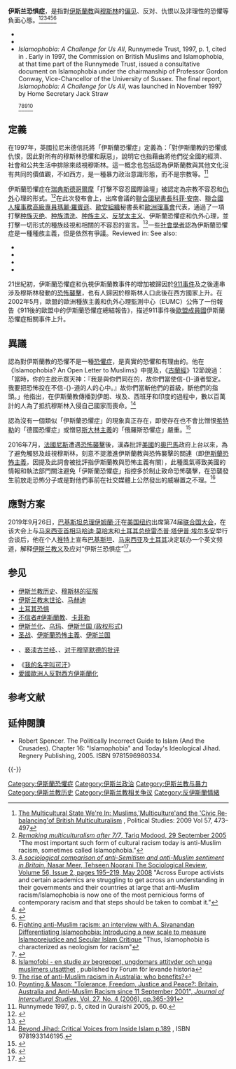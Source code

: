 {{伊斯兰教}}
{{伊斯蘭恐懼症}}
{{歧視側邊欄}}
{{Expand |time=2011-03-28T17:46:18+00:00 }}
'''伊斯兰恐惧症'''，是指對[[伊斯蘭教|伊斯蘭教]]與[[穆斯林|穆斯林]]的[[偏见|偏见]]、反对、仇恨以及非理性的恐懼等負面心態。<ref>[http://www.nasarmeer.com/uploads/7/7/4/6/7746984/nasar_meer_and_tariq_modood_-_political_studies.pdf The Multicultural State We're In: Muslims,'Multiculture'and the 'Civic Re‐balancing'of British Multiculturalism] {{Wayback|url=http://www.nasarmeer.com/uploads/7/7/4/6/7746984/nasar_meer_and_tariq_modood_-_political_studies.pdf |date=20160306030229 }}, Political Studies: 2009 Vol 57, 473–497</ref><ref>[https://www.surrey.ac.uk/cronem/files/Tariq-Modood-article.pdf ''Remaking multiculturalism after 7/7'', Tariq Modood, 29 September 2005] {{Wayback|url=https://www.surrey.ac.uk/cronem/files/Tariq-Modood-article.pdf |date=20181004133522 }} "The most important such form of cultural racism today is anti-Muslim racism, sometimes called Islamophobia."</ref><ref>[http://www.nasarmeer.com/uploads/7/7/4/6/7746984/meer_and_noorani_-_the_sociological_review.pdf ''A sociological comparison of anti-Semitism and anti-Muslim sentiment in Britain'', Nasar Meer, Tehseen Noorani [[The_Sociological_Review|The Sociological Review]], Volume 56, Issue 2, pages 195–219, May 2008] {{Wayback|url=http://www.nasarmeer.com/uploads/7/7/4/6/7746984/meer_and_noorani_-_the_sociological_review.pdf |date=20200926091237 }} "Across Europe activists and certain academics are struggling to get across an understanding in their governments and their countries at large that anti-Muslim racism/Islamophobia is now one of the most pernicious forms of contemporary racism and that steps should be taken to combat it."</ref><ref>{{Cite web |url=http://www.tandfonline.com/doi/abs/10.1080/14616700500450327 |title=<nowiki>“GET OFF YOUR KNEES”</nowiki>, Journalism Studies, Volume 7, Issue 1, 2006, pages 35-59 |accessdate=2013-08-14 |archive-date=2019-05-15 |archive-url=https://web.archive.org/web/20190515000338/https://www.tandfonline.com/doi/abs/10.1080/14616700500450327 |dead-url=no }}</ref><ref>{{Cite web |url=http://rac.sagepub.com/content/52/3/77.short |title=Anti-Semitism and Islamophobia - new enemies, old patterns |accessdate=2013-08-14 |archive-date=2016-09-01 |archive-url=https://web.archive.org/web/20160901223224/http://rac.sagepub.com/content/52/3/77.short |dead-url=no }}</ref><ref>[http://www.irr.org.uk/news/fighting-anti-muslim-racism-an-interview-with-a-sivanandan/ Fighting anti-Muslim racism: an interview with A. Sivanandan] {{Wayback|url=http://www.irr.org.uk/news/fighting-anti-muslim-racism-an-interview-with-a-sivanandan/ |date=20200110011346 }}<br/>[http://uni-bonn.academia.edu/RolandImhoff/Papers/544018/Differentiating_Islamophobia_Introducing_a_new_scale_to_measure_Islamoprejudice_and_Secular_Islam_Critique Differentiating Islamophobia: Introducing a new scale to measure Islamoprejudice and Secular Islam Critique] {{Wayback|url=http://uni-bonn.academia.edu/RolandImhoff/Papers/544018/Differentiating_Islamophobia_Introducing_a_new_scale_to_measure_Islamoprejudice_and_Secular_Islam_Critique |date=20120508080108 }} "Thus, Islamophobia is characterized as neologism for racism"</ref><ref>
* {{cite book|author=Fredman, Sandra|title=Discrimination and human rights: the case of racism|publisher=Oxford University Press|location=Oxford [Oxfordshire]|year=2001|isbn=0-19-924603-3|page=121}}
* {{cite book|author=Haddad, Yvonne Yazbeck|title=Muslims in the West: from sojourners to citizens|url=https://archive.org/details/muslimswestfroms00hadd|publisher=Oxford University Press|location=Oxford [Oxfordshire]|year=2002|isbn=0-19-514806-1|page=[https://archive.org/details/muslimswestfroms00hadd/page/n37 19]}}
* ''Islamophobia: A Challenge for Us All'', Runnymede Trust, 1997, p. 1, cited in {{cite book|author=Quraishi, Muzammil|title=Muslims and crime: a comparative study|publisher=Ashgate|location=Aldershot, Hants, England|year=2005
|isbn=0-7546-4233-X|page=60}}. Early in 1997, the Commission on British Muslims and Islamophobia, at that time part of the Runnymede Trust, issued a consultative document on Islamophobia under the chairmanship of Professor Gordon Conway, Vice-Chancellor of the University of Sussex. The final report, ''Islamophobia: A Challenge for Us All'', was launched in November 1997 by Home Secretary Jack Straw</ref><ref name=HoldenHicks>{{cite book
|author=Holden, Cathie; Hicks, David V.|title=Teaching the global dimension: key principles and effective practice|publisher=Routledge|location=New York
|year=2007|isbn=0-415-40448-7|page=140}}</ref><ref name=levandehistoria>[http://www.levandehistoria.se/files/islamofobi.pdf Islamofobi - en studie av begreppet, ungdomars attityder och unga muslimers utsatthet] {{Wayback|url=http://www.levandehistoria.se/files/islamofobi.pdf |date=20120119025153 }}, published by Forum för levande historia</ref><ref>[http://hdl.handle.net/1885/45034 The rise of anti-Muslim racism in Australia: who benefits?]</ref><ref>[http://dx.doi.org/10.1080/07256860600934973 Poynting & Mason: "Tolerance, Freedom, Justice and Peace?: Britain, Australia and Anti-Muslim Racism since 11 September 2001", ''Journal of Intercultural Studies'', Vol. 27, No. 4 (2006), pp.365-391]</ref>

== 定義 ==
在1997年，英國拉尼米德信託將「伊斯蘭恐懼症」定義為：「對伊斯蘭教的恐懼或仇恨，因此對所有的穆斯林恐懼和厭惡」，說明它也指藉由將他們從全國的經濟、社會和公共生活中排除來歧視穆斯林。這一概念也包括認為伊斯蘭教與其他文化沒有共同的價值觀，不如西方，是一種暴力政治意識形態，而不是宗教等。<ref name=Runnymede5>Runnymede 1997, p. 5, cited in Quraishi 2005, p. 60.</ref>

伊斯蘭恐懼症在[[瑞典|瑞典]][[斯德哥爾摩|斯德哥爾摩]]「打擊不容忍國際論壇」被認定為宗教不容忍和[[仇外|仇外]]心理的形式。<ref>{{Cite book|first=Anne Sophie |last=Roald|title=New Muslims in the European Context: The Experience of Scandinavian Converts |url=https://archive.org/details/newmuslimseurope00roal |page=[https://archive.org/details/newmuslimseurope00roal/page/n67 53] |publisher=Brill|year=2004|isbn=9004136797}}</ref>在此次發布會上，出席會議的[[聯合國秘書長|聯合國秘書長]][[科菲·安南|科菲·安南]]、[[聯合國人權事務高級專員|聯合國人權事務高級專員]][[瑪麗·羅賓遜|瑪麗·羅賓遜]]、[[歐安組織|歐安組織]]秘書長{{link-en|揚·庫比什|Ján Kubiš}}和[[歐洲理事會|歐洲理事會]]代表，通過了一項打擊[[种族灭绝|种族灭绝]]、[[种族清洗|种族清洗]]、[[种族主义|种族主义]]、[[反犹太主义|反犹太主义]]、伊斯蘭恐懼症和仇外心理，並打擊一切形式的種族歧視和相關的不容忍的宣言。<ref name="humanrights.gov.se">{{Cite web |url=http://www.humanrights.gov.se/stockholmforum/2001/conference_2001.html |publisher=Chancellery of the Government of Sweden |title=Conference Two: Combating Intolerance |accessdate=19 November 2011 |deadurl=yes |archiveurl=https://web.archive.org/web/20100923211418/http://www.humanrights.gov.se/stockholmforum/2001/conference_2001.html |archivedate=2010年9月23日 }}</ref>一些[[社會學者|社會學者]]認為伊斯蘭恐懼症是一種種族主義，但是依然有爭議。<ref name=racism>Reviewed in:
{{Cite book|author=Ayhan Kaya|editor1-last=Fryklund|editor1-first=Björn|editor2-last=Righard|editor2-first=Erica|title=Islamophobia as a form of governmentality: Unbearable weightiness of the politics of fear|url=http://muep.mah.se/handle/2043/12704|year=2011|location=Malmö|publisher=Malmö University, Malmö Institute for Studies of Migration, Diversity and Welfare (MIM)|accessdate=August 15, 2012|archive-date=2017-02-02|archive-url=https://web.archive.org/web/20170202074359/http://muep.mah.se/handle/2043/12704|dead-url=no}}See also:
* {{cite journal|url=http://journals.sagepub.com/doi/10.1177/0306396810389927|pages=77–84|title=Anti-Semitism and Islamophobia - new enemies, old patterns|journal=Race & Class|volume=52|issue=3|author=Sabine Schiffer, Constantin Wagner|doi=10.1177/0306396810389927|access-date=2018-04-02|archive-date=2019-05-17|archive-url=https://web.archive.org/web/20190517014619/https://journals.sagepub.com/doi/10.1177/0306396810389927|dead-url=no}}
* {{cite journal|url=http://www.tandfonline.com/doi/abs/10.1080/014198799329305|pages=892–902|title='Islamophobia' reconsidered|journal=Ethnic and Racial Studies|volume=22|issue=5|author=Fred Halliday|doi=10.1080/014198799329305|access-date=2018-04-02|archive-date=2019-05-15|archive-url=https://web.archive.org/web/20190515125627/https://www.tandfonline.com/doi/abs/10.1080/014198799329305|dead-url=no}}
* {{cite journal|url=http://www.tandfonline.com/doi/abs/10.1080/09502380903541696|pages=256–275|title=ISLAMOPHOBIA, CULTURE AND RACE IN THE AGE OF EMPIRE|journal=Cultural Studies|volume=24|issue=2|author=Mehdi Semati|doi=10.1080/09502380903541696|access-date=2018-04-02|archive-date=2019-05-14|archive-url=https://web.archive.org/web/20190514124251/https://www.tandfonline.com/doi/abs/10.1080/09502380903541696|dead-url=no}}
* {{cite journal|url=http://www.tandfonline.com/doi/abs/10.1080/14616696.2012.676455|pages=222–239|title=DISCOURSES ON ANTISEMITISM AND ISLAMOPHOBIA IN ARAB MEDIA|journal=European Societies|volume=14|issue=2|author=Esther Webman|doi=10.1080/14616696.2012.676455|access-date=2018-04-02|archive-date=2019-05-16|archive-url=https://web.archive.org/web/20190516025408/https://www.tandfonline.com/doi/abs/10.1080/14616696.2012.676455|dead-url=no}}</ref>

21世紀初，伊斯蘭恐懼症和仇視伊斯蘭教事件的增加被歸因於[[九一一袭击事件|911事件]]及之後連串涉及穆斯林發動的[[恐怖襲擊|恐怖襲擊]]，也有人歸因於穆斯林人口此後在西方國家上升。在2002年5月，歐盟的歐洲種族主義和仇外心理監測中心（EUMC）公佈了一份報告《911後的歐盟中的伊斯蘭恐懼症總結報告》，描述911事件後[[歐盟成員國|歐盟成員國]]伊斯蘭恐懼症相關事件上升。

== 異議 ==
{{Link-en|Ali Sina|Ali Sina (activist)}}認為對伊斯蘭教的恐懼不是一種[[恐懼症|恐懼症]]，是真實的恐懼和有理由的。他在《Islamophobia? An Open Letter to Muslims》中提及，《[[古蘭經|古蘭經]]》{{link-en|战利品章|Al-Anfal|第8章}}12節說過：「當時，你的主啟示眾天神：『我是與你們同在的，故你們當使信-{}-道者堅定。我要把恐怖投在不信-{}-道的人的心中。』故你們當斬他們的首級，斷他們的指頭。」他指出，在伊斯蘭教傳播到伊朗、埃及、西班牙和印度的過程中，數以百萬計的人為了抵抗穆斯林入侵自己國家而喪命。<ref>[http://books.google.com.hk/books?id=RlzoCz83O7IC&pg=PA189 Beyond Jihad: Critical Voices from Inside Islam p.189] {{Wayback|url=http://books.google.com.hk/books?id=RlzoCz83O7IC&pg=PA189|date=20141019103806}}, ISBN 9781933146195.</ref>

{{Link-en|維克托·戴維斯·漢森|Victor Davis Hanson}}認為沒有一個類似「伊斯蘭恐懼症」的現象真正存在，即使存在也不會比憎恨[[希特勒|希特勒]]的「德國恐懼症」或憎惡[[斯大林主義|斯大林主義]]的「俄羅斯恐懼症」嚴重。<ref>{{Cite book |author=Robert Spencer |url=http://books.google.com.hk/books?id=_7RD2jwMU2wC&pg=PA200 |title=The Politically Incorrect Guide to Islam (And the Crusades) |page=200 |publisher=Regnery Publishing |date=2005 |ISBN=9781596980334 |access-date=2014-10-25 |archive-date=2014-10-25 |archive-url=https://web.archive.org/web/20141025062106/http://books.google.com.hk/books?id=_7RD2jwMU2wC&pg=PA200 |dead-url=no }}</ref>

2016年7月，[[法國|法國]][[尼斯|尼斯]]遭遇[[2016年尼斯襲擊事件|恐怖襲擊]]後，漢森批評[[美國|美國]]的[[贝拉克·奥巴马|奧巴馬]]政府上台以來，為了避免觸怒及歧視穆斯林，刻意不提激進伊斯蘭教與恐怖襲擊的關連（即[[伊斯蘭恐怖主義|伊斯蘭恐怖主義]]，因提及此詞會被批評指伊斯蘭教與恐怖主義有關），此種風氣導致美國的情報和執法部門關注避免「伊斯蘭恐懼症」指控多於制止致命恐怖襲擊，在恐襲發生前放走恐怖分子或是對他們事前在社交媒體上公然發出的威嚇置之不理。<ref>{{Cite web |author=Victor Davis Hanson |url=http://www.washingtontimes.com/news/2016/jul/20/the-nightmarish-results-of-muslim-outreach/ |title=The nightmarish results of Muslim outreach |publisher=Washington Times |date=2016-07-20 |quote= ... -{Intelligence and law enforcement agencies got the message and worried more about charges of “Islamophobia” than preempting deadly terrorist attacks.}- ...}}</ref>

==應對方案==
2019年9月26日，[[巴基斯坦总理|巴基斯坦总理]][[伊姆蘭·汗|伊姆蘭·汗]]在[[美国|美国]][[纽约|纽约]]出席第74届[[联合国大会|联合国大会]]，在该大会上与[[马来西亚首相|马来西亚首相]][[马哈迪·莫哈末|马哈迪·莫哈末]]和[[土耳其总统|土耳其总统]][[雷杰普·塔伊普·埃尔多安|雷杰普·塔伊普·埃尔多安]]举行会谈后，他在个人[[Twitter|推特]]上宣布[[巴基斯坦|巴基斯坦]]、[[马来西亚|马来西亚]]及[[土耳其|土耳其]]决定联办一个英文频道，解释[[伊斯兰教义学|伊斯兰教义]]及应对“伊斯兰恐惧症”<ref>{{Cite web|title=应对“伊斯兰恐惧症”·大马与巴土联办英文频道|url=https://www.sinchew.com.my/content/content_2122034.html|accessdate=2021-01-25|work=www.sinchew.com.my|archive-date=2021-01-30|archive-url=https://web.archive.org/web/20210130110334/https://www.sinchew.com.my/content/content_2122034.html|dead-url=no}}</ref>。

== 参见 ==
* [[伊斯兰教历史|伊斯兰教历史]]、[[穆斯林的征服|穆斯林的征服]]
* [[伊斯兰教末世论|伊斯兰教末世论]]、[[马赫迪|马赫迪]]
* [[土耳其恐惧|土耳其恐惧]]
* [[不信者#伊斯蘭教|不信者#伊斯蘭教]]、[[卡菲勒|卡菲勒]]
* [[伊斯兰化|伊斯兰化]]、[[乌玛|乌玛]]、[[伊斯兰国_(政权形式)|伊斯兰国 (政权形式)]]
* [[圣战|圣战]]、[[伊斯蘭恐怖主義|伊斯蘭恐怖主義]]、[[伊斯兰国|伊斯兰国]]
* {{le|对穆斯林的迫害|Persecution of Muslims}}、[[亵渎古兰经|亵渎古兰经]]、{{le|对伊斯兰教的批判|Criticism of Islam}}、[[对于穆罕默德的批评|对于穆罕默德的批评]]
* 《[[我的名字叫可汗|我的名字叫可汗]]》
* [[愛國歐洲人反對西方伊斯蘭化|愛國歐洲人反對西方伊斯蘭化]]

==参考文献==
{{Reflist}}

==延伸閱讀==
{{Commons}}
* Robert Spencer. The Politically Incorrect Guide to Islam (And the Crusades). Chapter 16: "Islamophobia" and Today's Ideological Jihad. Regnery Publishing, 2005. ISBN 9781596980334.

{{-}}
{{歧视}}
{{Portal bar|伊斯兰教|恐怖主义|历史|社会|政治|国际关系}}

[[Category:伊斯蘭恐懼症|Category:伊斯蘭恐懼症]]
[[Category:伊斯兰政治|Category:伊斯兰政治]]
[[Category:伊斯兰教与暴力|Category:伊斯兰教与暴力]]
[[Category:伊斯兰教历史|Category:伊斯兰教历史]]
[[Category:伊斯兰教相关争议|Category:伊斯兰教相关争议]]
[[Category:反伊斯蘭情緒|Category:反伊斯蘭情緒]]